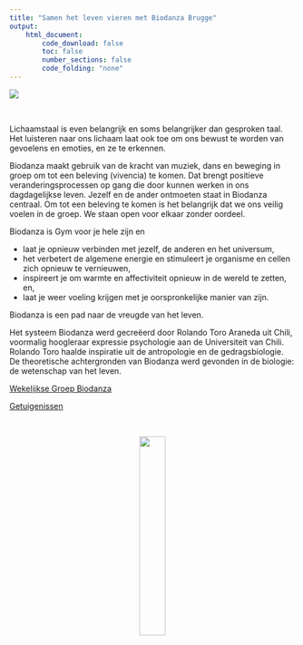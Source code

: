 ```yaml
---
title: "Samen het leven vieren met Biodanza Brugge"
output:
    html_document:
        code_download: false
        toc: false
        number_sections: false
        code_folding: "none"
---
```


![](./figs/biodanzaCircleSmall.jpg)

</br>

Lichaamstaal is even belangrijk en soms belangrijker dan gesproken taal.   
Het luisteren naar ons lichaam laat ook toe om ons bewust te worden van gevoelens en emoties, en ze te erkennen. 

<!--Onze lichaamshouding vertelt veel over ons levenspad. Door de gebeurtenissen, contacten, onze leefomgeving, de aandacht en liefde die we krijgen, gaat ons lichaam een bepaalde houding aannemen. Deze houding voelt vertrouwd aan. Sommige facetten in onze houding en lichaamstaal die ooit zijn ontstaan vanuit bescherming en toen zinvol waren, kunnen later onze groei, levensvreugde en omgeving (on)bewust beïnvloeden. Je meer bewust worden van je lichaamshouding kan er dan ook voor zorgen dat je zowel fysiek als emotioneel je plek kan innemen op een manier die goed voelt voor jou en anderen, dicht bij jezelf, in je midden.-->

Biodanza maakt gebruik van de kracht van muziek, dans en beweging in groep om tot een beleving (vivencia) te komen. Dat brengt positieve veranderingsprocessen op gang die door kunnen werken in ons dagdagelijkse leven. Jezelf en de ander ontmoeten staat in Biodanza centraal. Om tot een beleving te komen is het belangrijk dat we ons veilig voelen in de groep. We staan open voor elkaar zonder oordeel.

Biodanza is Gym voor je hele zijn en

- laat je opnieuw verbinden met jezelf, de anderen en het universum,
- het verbetert de algemene energie en stimuleert je organisme en cellen zich opnieuw te vernieuwen, 
- inspireert je om warmte en affectiviteit opnieuw in de wereld te zetten, en,
- laat je weer voeling krijgen met je oorspronkelijke manier van zijn.

Biodanza is een pad naar de vreugde van het leven.

Het systeem Biodanza werd gecreëerd door Rolando Toro Araneda uit Chili, voormalig hoogleraar expressie psychologie aan de Universiteit van Chili. Rolando Toro haalde inspiratie uit de antropologie en de gedragsbiologie. De theoretische achtergronden van Biodanza werd gevonden in de biologie: de wetenschap van het leven.

[Wekelijkse Groep Biodanza](./activiteiten.html)  

[Getuigenissen](./getuigenissen.html)

</br>

<center>
![](./figs/logoBiodanza.png){width=30%}
</center>
